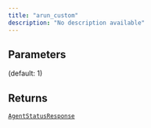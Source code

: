 ```yaml
---
title: "arun_custom"
description: "No description available"
---
```





## Parameters

<ParamField path="request" type="BaseModel">

</ParamField>

<ParamField path="parallel_attempts" type="int">
   (default: 1)
</ParamField>

## Returns

[`AgentStatusResponse`](../misc/agentstatusresponse)
